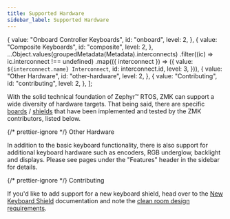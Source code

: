 ```yaml
---
title: Supported Hardware
sidebar_label: Supported Hardware
---
```





  {
    value: "Onboard Controller Keyboards",
    id: "onboard",
    level: 2,
  },
  {
    value: "Composite Keyboards",
    id: "composite",
    level: 2,
  },
  ...Object.values(groupedMetadata(Metadata).interconnects)
    .filter((ic) => ic.interconnect !== undefined)
    .map(({ interconnect }) => ({
      value: `${interconnect.name} Interconnect`,
      id: interconnect.id,
      level: 3,
    })),
  {
    value: "Other Hardware",
    id: "other-hardware",
    level: 2,
  },
  {
    value: "Contributing",
    id: "contributing",
    level: 2,
  },
];

With the solid technical foundation of Zephyr™ RTOS, ZMK can support a wide diversity of hardware targets.
That being said, there are specific [boards](faq.md#what-is-a-board) /
[shields](faq.md#what-is-a-shield) that have been implemented and tested by the ZMK contributors, listed below.

<HardwareList items={Metadata} />

{/* prettier-ignore */}
<Heading as="h2" id="other-hardware">Other Hardware</Heading>

In addition to the basic keyboard functionality, there is also support for additional keyboard hardware such as encoders, RGB underglow, backlight and displays.
Please see pages under the "Features" header in the sidebar for details.

{/* prettier-ignore */}
<Heading as="h2" id="contributing">Contributing</Heading>

If you'd like to add support for a new keyboard shield, head over to the [New Keyboard Shield](development/hardware-integration/new-shield.mdx) documentation and note the [clean room design requirements](development/index.md).
